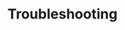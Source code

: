 ---
title: 'Troubleshooting'
metaTitle: 'Troubleshooting Prisma Postgres issues'
metaDescription: 'Learn about troubleshooting Prisma Postgres issues.'
tocDepth: 3
toc: true
---